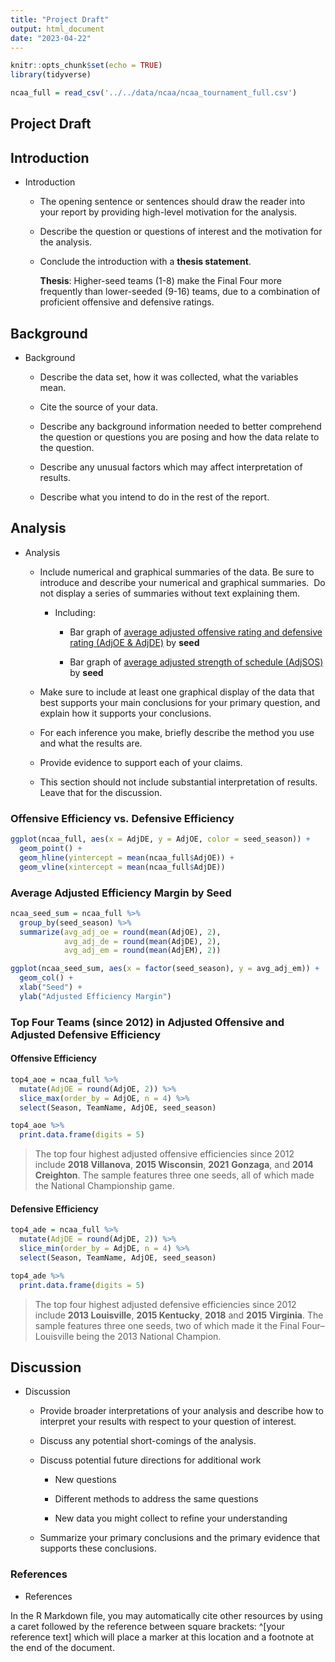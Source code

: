 ```yaml
---
title: "Project Draft"
output: html_document
date: "2023-04-22"
---
```


```r
knitr::opts_chunk$set(echo = TRUE)
library(tidyverse)

ncaa_full = read_csv('../../data/ncaa/ncaa_tournament_full.csv')
```

## Project Draft

## Introduction

-   Introduction

    -   The opening sentence or sentences should draw the reader into your report by providing high-level motivation for the analysis. 

    -   Describe the question or questions of interest and the motivation for the analysis.

    -   Conclude the introduction with a **thesis statement**.

        **Thesis**: Higher-seed teams (1-8) make the Final Four more frequently than lower-seeded (9-16) teams, due to a combination of proficient offensive and defensive ratings.

## Background

-   Background

    -   Describe the data set, how it was collected, what the variables mean.

    -   Cite the source of your data.

    -   Describe any background information needed to better comprehend the question or questions you are posing and how the data relate to the question.

    -   Describe any unusual factors which may affect interpretation of results.

    -   Describe what you intend to do in the rest of the report.

## Analysis

-   Analysis

    -   Include numerical and graphical summaries of the data. Be sure to introduce and describe your numerical and graphical summaries.  Do not display a series of summaries without text explaining them.

        -   Including:

            -   Bar graph of [average adjusted offensive rating and defensive rating (AdjOE & AdjDE)]{.underline} by **seed**

            -   Bar graph of [average adjusted strength of schedule (AdjSOS)]{.underline} by **seed**

    -   Make sure to include at least one graphical display of the data that best supports your main conclusions for your primary question, and explain how it supports your conclusions.

    -   For each inference you make, briefly describe the method you use and what the results are.

    -   Provide evidence to support each of your claims.

    -   This section should not include substantial interpretation of results. Leave that for the discussion.

### Offensive Efficiency vs. Defensive Efficiency

```r
ggplot(ncaa_full, aes(x = AdjDE, y = AdjOE, color = seed_season)) +
  geom_point() +
  geom_hline(yintercept = mean(ncaa_full$AdjOE)) +
  geom_vline(xintercept = mean(ncaa_full$AdjDE))
```

### Average Adjusted Efficiency Margin by Seed

```r
ncaa_seed_sum = ncaa_full %>%
  group_by(seed_season) %>%
  summarize(avg_adj_oe = round(mean(AdjOE), 2),
            avg_adj_de = round(mean(AdjDE), 2),
            avg_adj_em = round(mean(AdjEM), 2))

ggplot(ncaa_seed_sum, aes(x = factor(seed_season), y = avg_adj_em)) +
  geom_col() +
  xlab("Seed") +
  ylab("Adjusted Efficiency Margin")
```

### Top Four Teams (since 2012) in Adjusted Offensive and Adjusted Defensive Efficiency

#### Offensive Efficiency

```r
top4_aoe = ncaa_full %>%
  mutate(AdjOE = round(AdjOE, 2)) %>%
  slice_max(order_by = AdjOE, n = 4) %>%
  select(Season, TeamName, AdjOE, seed_season)

top4_aoe %>%
  print.data.frame(digits = 5)
```

> The top four highest adjusted offensive efficiencies since 2012 include **2018 Villanova**, **2015 Wisconsin**, **2021** **Gonzaga**, and **2014 Creighton**. The sample features three one seeds, all of which made the National Championship game.

#### Defensive Efficiency

```r
top4_ade = ncaa_full %>%
  mutate(AdjDE = round(AdjDE, 2)) %>%
  slice_min(order_by = AdjDE, n = 4) %>%
  select(Season, TeamName, AdjOE, seed_season)

top4_ade %>%
  print.data.frame(digits = 5)
```

> The top four highest adjusted defensive efficiencies since 2012 include **2013 Louisville**, **2015 Kentucky**, **2018** and **2015** **Virginia**. The sample features three one seeds, two of which made it the Final Four--Louisville being the 2013 National Champion.

## Discussion

-   Discussion

    -   Provide broader interpretations of your analysis and describe how to interpret your results with respect to your question of interest.

    -   Discuss any potential short-comings of the analysis.

    -   Discuss potential future directions for additional work

        -   New questions

        -   Different methods to address the same questions

        -   New data you might collect to refine your understanding

    -   Summarize your primary conclusions and the primary evidence that supports these conclusions.

### References

-   References

In the R Markdown file, you may automatically cite other resources by using a caret followed by the reference between square brackets: \^[your reference text] which will place a marker at this location and a footnote at the end of the document.
